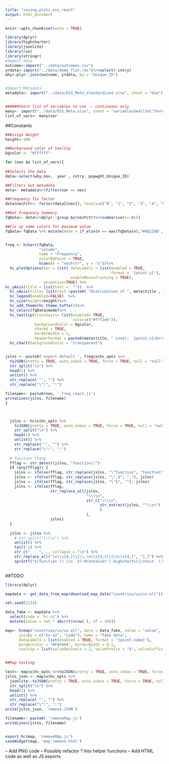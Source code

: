 ```yaml
---
title: "saving_plots_ess_react"
output: html_document
---
```


```r
knitr::opts_chunk$set(echo = TRUE)
```



```r
library(dplyr)
library(highcharter)
library(jsonlite)
library(rio)
library(stringr)
#Import data
outcome<-import("../data/outcomes.csv") 
yrdata<-import("../data/demo_flat.rds")%>%select(-cntry)
why<-plyr::join(outcome, yrdata, by = "Unique_ID")


#Import Metadata
metadata<- import("../data/ESS_Meta_standardized.xlsx", sheet = "Use")


######Short list of variables to use -- continuous only
many<- import("../data/ESS_Meta.xlsx", sheet = "variablesSmallSet")%>%filter(DataType == "10-point")
list_of_vars<- many$var


```

##Constants

```r
##Assign Height
height<-300

##Background color of tooltip
bgcolor <- "#ffffff"

```


 
```r
for (nov in list_of_vars){
  
##Selects the data
data<-select(why,nov,  year , cntry, pspwght,Unique_ID)

##Filters out metadata
meta<- metadata%>%filter(var == nov)

##Frequency fix factor
data$nocFctr<- factor(data[[nov]], levels=c("0", "1", "2", "3", "4", "5", "6", "7", "8", "9", "10"))

##Get Frequency Summary
fqData<- data%>%dplyr::group_by(nocFctr)%>%summarise(n= n())

##Fix up some colors for maximum value 
fqData<-fqData %>% mutate(mode = if_else(n == max(fqData$n),"#68228B",  "#030303"))%>%filter(!is.na(nocFctr))


freq <- hchart(fqData,
               "column", 
               name = "Frequency", 
               colorByPoint = TRUE, 
               hcaes(x = "nocFctr", y = "n"))%>%
  hc_plotOptions(bar = list( dataLabels = list(enabled = TRUE, 
                                               format = '{point.y}'), 
                             enableMouseTracking = TRUE), 
                 animation=TRUE) %>% 
hc_yAxis(title = list(text =  ""))  %>%
  hc_xAxis(title= list(text =paste0( "Distribution of ", meta$title , " (10-point scale)"))) %>%
  hc_legend(enabled=FALSE)  %>%
  hc_size(height=height)%>%
  hc_add_theme(hc_theme_tufte())%>%
  hc_colors(fqData$mode)%>%
  hc_tooltip(crosshairs= list(enabled= TRUE,
                              color=c("#f7f2e6")),
             backgroundColor = bgcolor,
             shared = TRUE,
             borderWidth = 1,
             headerFormat = paste0(meta$title, " Level:  {point.x}<br>"))%>%
  hc_chart(backgroundColor = "transparent")


jslns <- paste0('export default ', freq$x$hc_opts %>% 
  toJSON(pretty = TRUE, auto_unbox = TRUE, force = TRUE, null = "null"))%>% 
  str_split("\n") %>% 
  head(1) %>%
  unlist() %>% 
  str_replace('"', "") %>% 
  str_replace("\":", ":")

filename<- paste0(nov, '_freq_react.js')
writeLines(jslns, filename)
}




```




```r

  jslns <- hc$x$hc_opts %>% 
    toJSON(pretty = TRUE, auto_unbox = TRUE, force = TRUE, null = "null") %>% 
    str_split("\n") %>% 
    head(1) %>%
    unlist() %>% 
    str_replace('"', "") %>% 
    str_replace("\":", ":")
  
  # function thing 
  fflag <- str_detect(jslns, "function()")
  if (any(fflag)) {
    jslns <- ifelse(fflag, str_replace(jslns, "\"function", "function"), jslns)
    jslns <- ifelse(fflag, str_replace(jslns, "\",$", ","), jslns)
    jslns <- ifelse(fflag, str_replace(jslns, "\"$", ""), jslns)
    jslns <- ifelse(fflag,
                    str_replace_all(jslns,
                                    "\\\\n",
                                    str_c("\\\\n",
                                          str_extract(jslns, "^\\s+")
                                          )
                                    ),
                    jslns)  
  }
  
  jslns <- jslns %>% 
    # str_split("\\\\n") %>% 
    unlist() %>% 
    tail(-1) %>% 
    str_c("    ", ., collapse = "\n") %>%
    str_replace_all("\n\\s{4,}\\]\\,\n\\s{4,}\\[\n\\s{4,}", "],[") %>% 
    sprintf("$(function () {\n  $('#container').highcharts({\n%s\n  );\n});", .)
  
```


##TODO
```r

library(dplyr)

mapdata <- get_data_from_map(download_map_data("countries/us/us-all"))

set.seed(1234)

data_fake <- mapdata %>% 
  select(code = `hc-a2`) %>% 
  mutate(value = 1e5 * abs(rt(nrow(.), df = 10)))

map<- hcmap("countries/us/us-all", data = data_fake, value = "value",
      joinBy = c("hc-a2", "code"), name = "Fake data",
      dataLabels = list(enabled = TRUE, format = '{point.name}'),
      borderColor = "#FAFAFA", borderWidth = 0.1,
      tooltip = list(valueDecimals = 2, valuePrefix = "$", valueSuffix = " USD")) 


##Map testing

test<- map$x$hc_opts %>%toJSON(pretty = TRUE, auto_unbox = TRUE, force = TRUE, null = "null")
jslns_json <- map$x$hc_opts %>% 
  jsonlite::toJSON(pretty = TRUE, auto_unbox = TRUE, force = TRUE, null = "null")%>% 
  str_split("\n") %>% 
  head(1) %>%
  unlist() %>% 
  str_replace('"', "") %>% 
  str_replace("\":", ":")
write(jslns_json, 'remove.JSON')

filename<- paste0( 'removeMap.js')
writeLines(jslns, filename)


export_hc(map, 'removeMap.js')
saveWidget(map, 'map_remove.html')
```



-- Add  PNG code
-- Possibly refactor ? Into helper functions 
-- Add HTML code as well as JS exports

